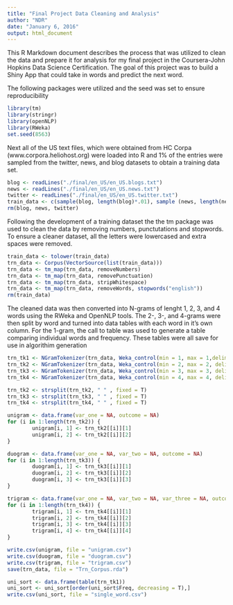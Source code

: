 ```yaml
---
title: "Final Project Data Cleaning and Analysis"
author: "NDR"
date: "January 6, 2016"
output: html_document
---
```


This R Markdown document describes the process that was utilized to clean the data and prepare it for analysis for my final project in the Coursera-John Hopkins Data Science Certification. The goal of this project was to build a Shiny App that could take in words and predict the next word. 

The following packages were utilized and the seed was set to ensure reproducibility
```r
library(tm)
library(stringr)
library(openNLP)
library(RWeka)
set.seed(8563)
```

Next all of the US text files, which were obtained from HC Corpa (www.corpora.heliohost.org) were loaded into R and 1% of the entries were sampled from the twitter, news, and blog datasets to obtain a training data set. 
```r
blog <- readLines("./final/en_US/en_US.blogs.txt")
news <- readLines("./final/en_US/en_US.news.txt")
twitter <- readLines("./final/en_US/en_US.twitter.txt")
train_data <- c(sample(blog, length(blog)*.01), sample (news, length(news)*.01), sample(twitter, length(twitter)*.01))
rm(blog, news, twitter)

```

Following the development of a training dataset the the tm package was used to clean the data by removing numbers, punctutations and stopwords. To ensure a cleaner dataset, all the letters were lowercased and extra spaces were removed. 
```r
train_data <- tolower(train_data)
trn_data <- Corpus(VectorSource(list(train_data)))
trn_data <- tm_map(trn_data, removeNumbers)
trn_data <- tm_map(trn_data, removePunctuation)
trn_data <- tm_map(trn_data, stripWhitespace)
trn_data <- tm_map(trn_data, removeWords, stopwords("english"))
rm(train_data)
```

The cleaned data was then converted into N-grams of lenght 1, 2, 3, and 4 words using the RWeka and OpenNLP tools. The 2-, 3-, and 4-grams were then split by word and turned into data tables with each word in it's own column. For the 1-gram, the call to table was used to generate a table comparing individual words and frequency. These tables were all save for use in algorithim generation  
```r
trn_tk1 <- NGramTokenizer(trn_data, Weka_control(min = 1, max = 1,delimiters = " \\r\\n\\t.,;:\"()?!"))
trn_tk2 <- NGramTokenizer(trn_data, Weka_control(min = 2, max = 2, delimiters = " \\r\\n\\t.,;:\"()?!"))
trn_tk3 <- NGramTokenizer(trn_data, Weka_control(min = 3, max = 3, delimiters = " \\r\\n\\t.,;:\"()?!"))
trn_tk4 <- NGramTokenizer(trn_data, Weka_control(min = 4, max = 4, delimiters = " \\r\\n\\t.,;:\"()?!"))

trn_tk2 <- strsplit(trn_tk2, " " , fixed = T)
trn_tk3 <- strsplit(trn_tk3, " " , fixed = T)
trn_tk4 <- strsplit(trn_tk4, " " , fixed = T)

unigram <- data.frame(var_one = NA, outcome = NA)
for (i in 1:length(trn_tk2)) { 
        unigram[i, 1] <- trn_tk2[[i]][1]
        unigram[i, 2] <- trn_tk2[[i]][2]
}

duogram <- data.frame(var_one = NA, var_two = NA, outcome = NA)
for (i in 1:length(trn_tk3)) { 
        duogram[i, 1] <- trn_tk3[[i]][1]
        duogram[i, 2] <- trn_tk3[[i]][2]
        duogram[i, 3] <- trn_tk3[[i]][3]
}

trigram <- data.frame(var_one = NA, var_two = NA, var_three = NA, outcome = NA)
for (i in 1:length(trn_tk4)) { 
        trigram[i, 1] <- trn_tk4[[i]][1]
        trigram[i, 2] <- trn_tk4[[i]][2]
        trigram[i, 3] <- trn_tk4[[i]][3]
        trigram[i, 4] <- trn_tk4[[i]][4]
}

write.csv(unigram, file = "unigram.csv")
write.csv(duogram, file = "duogram.csv")
write.csv(trigram, file = "trigram.csv")
save(trn_data, file = "Trn_Corpus.rda")

uni_sort <- data.frame(table(trn_tk1))
uni_sort <- uni_sort[order(uni_sort$Freq, decreasing = T),]
write.csv(uni_sort, file = "single_word.csv")
```


